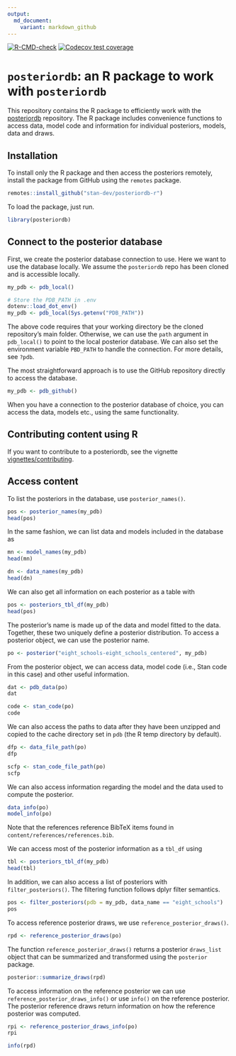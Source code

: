 ```yaml
---
output:
  md_document:
    variant: markdown_github
---
```


<!-- README.md is generated from README.Rmd. Please edit that file -->

<!-- badges: start -->
[![R-CMD-check](https://github.com/stan-dev/posteriordb-r/actions/workflows/check-release.yaml/badge.svg)](https://github.com/stan-dev/posteriordb-r/actions/workflows/check-release.yaml) [![Codecov test coverage](https://codecov.io/gh/stan-dev/posteriordb-r/branch/main/graph/badge.svg)](https://codecov.io/gh/stan-dev/posteriordb-r?branch=main)
<!-- badges: end -->

# `posteriordb`: an R package to work with `posteriordb`

This repository contains the R package to efficiently work with the [posteriordb](https://github.com/stan-dev/posteriordb) repository. The R package includes convenience functions to access data, model code and information for individual posteriors, models, data and draws.


## Installation

To install only the R package and then access the posteriors remotely, install the package from GitHub using the `remotes` package.

```r
remotes::install_github("stan-dev/posteriordb-r")
```

To load the package, just run.

```r
library(posteriordb)
```

## Connect to the posterior database

First, we create the posterior database connection to use. Here we want to use the database locally. We assume the `posteriordb` repo has been cloned and is accessible locally.

```r
my_pdb <- pdb_local()
```

```r
# Store the PDB_PATH in .env
dotenv::load_dot_env()
my_pdb <- pdb_local(Sys.getenv("PDB_PATH"))
```

The above code requires that your working directory be the cloned repository's main folder. Otherwise, we can use the `path` argument in `pdb_local()` to point to the local posterior database. We can also set the environment variable `PBD_PATH` to handle the connection. For more details, see `?pdb`.

The most straightforward approach is to use the GitHub repository directly to access the database.

```r
my_pdb <- pdb_github()
```

When you have a connection to the posterior database of choice, you can access the data, models etc., using the same functionality.

## Contributing content using R

If you want to contribute to a posteriordb, see the vignette  [vignettes/contributing](https://htmlpreview.github.io/?https://github.com/stan-dev/posteriordb-r/blob/main/vignettes/contributing.html).

## Access content

To list the posteriors in the database, use `posterior_names()`.

```r
pos <- posterior_names(my_pdb)
head(pos)
```

In the same fashion, we can list data and models included in the database as

```r
mn <- model_names(my_pdb)
head(mn)

dn <- data_names(my_pdb)
head(dn)
```

We can also get all information on each posterior as a table with

```r
pos <- posteriors_tbl_df(my_pdb)
head(pos)
```

The posterior's name is made up of the data and model fitted
to the data. Together, these two uniquely define a posterior distribution.
To access a posterior object, we can use the posterior name.

```r
po <- posterior("eight_schools-eight_schools_centered", my_pdb)
```

From the posterior object, we can access data, model code (i.e., Stan code in this case) and other useful information.

```r
dat <- pdb_data(po)
dat

code <- stan_code(po)
code
```

We can also access the paths to data after they have been unzipped and copied to the cache directory set in `pdb` (the R temp directory by default).

```r
dfp <- data_file_path(po)
dfp

scfp <- stan_code_file_path(po)
scfp
```

We can also access information regarding the model and the data used to compute the posterior.

```r
data_info(po)
model_info(po)
```

Note that the references reference BibTeX items found in `content/references/references.bib`.

We can access most of the posterior information as a `tbl_df` using

```r
tbl <- posteriors_tbl_df(my_pdb)
head(tbl)
```

In addition, we can also access a list of posteriors with `filter_posteriors()`. The filtering function follows dplyr filter semantics.

```r
pos <- filter_posteriors(pdb = my_pdb, data_name == "eight_schools")
pos
```

To access reference posterior draws, we use `reference_posterior_draws()`.

```r
rpd <- reference_posterior_draws(po)
```

The function `reference_posterior_draws()` returns a posterior `draws_list` object that can be summarized and transformed using the `posterior` package.

```r
posterior::summarize_draws(rpd)
```

To access information on the reference posterior we can use `reference_posterior_draws_info()` or use `info()` on the reference posterior. The posterior reference draws return information on how the reference posterior was computed.

```r
rpi <- reference_posterior_draws_info(po)
rpi

info(rpd)
```
